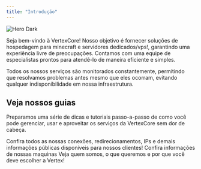 ```yaml
---
title: "Introdução"
---
```


<img alt="Hero Dark" classname="hidden dark:block" src="/images/hero-dark.svg" />

Seja bem-vindo à VertexCore! Nosso objetivo é fornecer soluções de hospedagem para minecraft e servidores dedicados/vps!, garantindo uma experiência livre de preocupações. Contamos com uma equipe de especialistas prontos para atendê-lo de maneira eficiente e simples.

Todos os nossos serviços são monitorados constantemente, permitindo que resolvamos problemas antes mesmo que eles ocorram, evitando qualquer indisponibilidade em nossa infraestrutura.

## Veja nossos guias

Preparamos uma série de dicas e tutoriais passo-a-passo de como você pode gerenciar, usar e aproveitar os serviços da VertexCore sem dor de cabeça.

<CardGroup cols={2}>
  <Card title="Nossos Conexões" iconType="solid" icon="link" href="https://mintlify.com/docs/settings/global">
    Confira todos as nossas conexões, redirecionamentos, IPs e demais informações públicas disponíveis para nossos clientes!
  </Card>

  <Card title="Nossas Maquinas"  iconType="sharp-duotone solid" icon="computer-classic" href="https://mintlify.com/docs/api-playground/openapi">
    Confira informações de nossas maquinas
  </Card>

  <Card title="Sobre Nós" icon="screwdriver-wrench" href="https://mintlify.com/docs/content/components/accordions">
    Veja quem somos, o que queremos e por que você deve escolher a Vertex!
  </Card>
</CardGroup>
